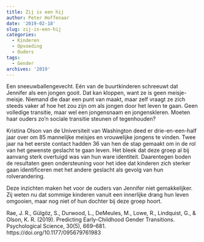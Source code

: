 ```yaml
---
title: Zij is een hij
author: Peter Hoffenaar
date: '2019-02-18'
slug: zij-is-een-hij
categories:
  - Kinderen
  - Opvoeding
  - Ouders
tags:
  - Gender
archives: '2019'
---
```

Een sneeuwballengevecht. Eén van de buurtkinderen schreeuwt dat Jennifer als een jongen gooit. Dat kan kloppen, want ze is geen meisje-meisje. Niemand die daar een punt van maakt, maar zelf vraagt ze zich steeds vaker af hoe het zou zijn om als jongen door het leven te gaan. Geen volledige transitie, maar wel een jongensnaam en jongenskleren. Moeten haar ouders zo’n sociale transitie steunen of tegenhouden? 

Kristina Olson van de Universiteit van Washington deed er drie-en-een-half jaar over om 85 mannelijke meisjes en vrouwelijke jongens te vinden. Twee jaar na het eerste contact hadden 36 van hen de stap gemaakt om in de rol van het gewenste geslacht te gaan leven. Het bleek dat deze groep al bij aanvang sterk overtuigd was van hun ware identiteit. Daarentegen boden de resultaten geen ondersteuning voor het idee dat kinderen zich sterker gaan identificeren met het andere geslacht als gevolg van hun rolverandering. 

Deze inzichten maken het voor de ouders van Jennifer niet gemakkelijker. Zij weten nu dat sommige kinderen vanuit een innerlijke drang hun leven omgooien, maar nog niet of hun dochter bij deze groep hoort.

Rae, J. R., Gülgöz, S., Durwood, L., DeMeules, M., Lowe, R., Lindquist, G., & Olson, K. R. (2019). Predicting Early-Childhood Gender Transitions. Psychological Science, 30(5), 669–681. https://doi.org/10.1177/095679761983